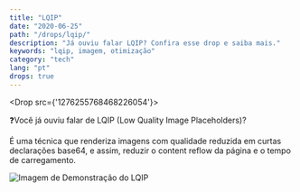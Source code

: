 ```yaml
---
title: "LQIP"
date: "2020-06-25"
path: "/drops/lqip/"
description: "Já ouviu falar LQIP? Confira esse drop e saiba mais."
keywords: "lqip, imagem, otimização"
category: "tech"
lang: "pt"
drops: true
---
```



<Drop src={'1276255768468226054'}>

❓Você já ouviu falar de LQIP (Low Quality Image Placeholders)?

É uma técnica que renderiza imagens com qualidade reduzida em curtas declarações base64, e assim, reduzir o content reflow da página e o tempo de carregamento.

![Imagem de Demonstração do LQIP](https://pbs.twimg.com/media/EbYr24fWkAA9-1Y?format=jpg&name=medium)

</Drop>
